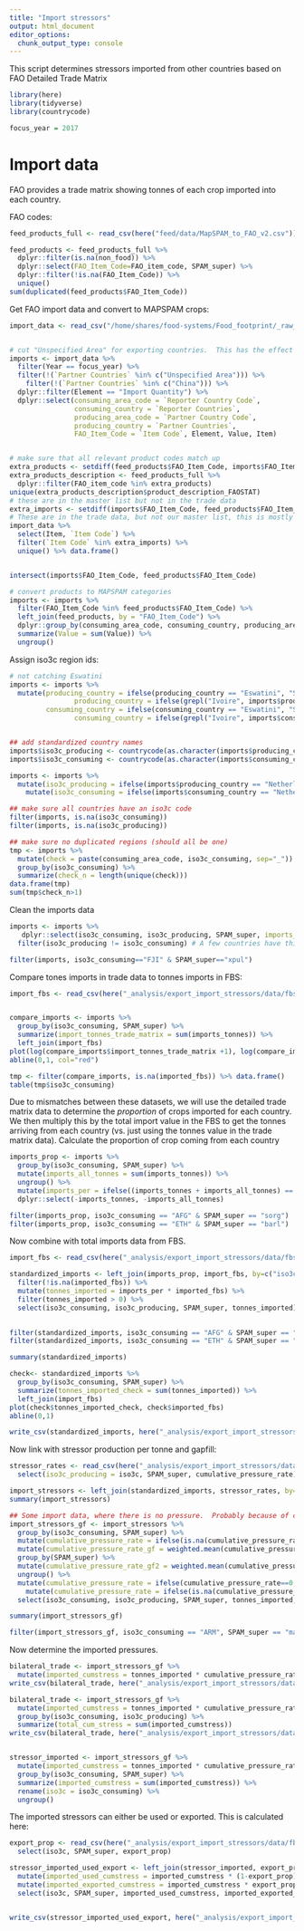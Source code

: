 ```yaml
---
title: "Import stressors"
output: html_document
editor_options: 
  chunk_output_type: console
---
```


This script determines stressors imported from other countries based on FAO Detailed Trade Matrix

```r

library(here)
library(tidyverse)
library(countrycode)

focus_year = 2017


```



# Import data
FAO provides a trade matrix showing tonnes of each crop imported into each country.

FAO codes:
```r

feed_products_full <- read_csv(here("feed/data/MapSPAM_to_FAO_v2.csv"))

feed_products <- feed_products_full %>%
  dplyr::filter(is.na(non_food)) %>%
  dplyr::select(FAO_Item_Code=FAO_item_code, SPAM_super) %>%
  dplyr::filter(!is.na(FAO_Item_Code)) %>%
  unique()
sum(duplicated(feed_products$FAO_Item_Code))

```

Get FAO import data and convert to MAPSPAM crops:
```r

import_data <- read_csv("/home/shares/food-systems/Food_footprint/_raw_data/FAO_detailed_trade/d2020/Trade_DetailedTradeMatrix_E_All_Data_(Normalized).csv")


# cut "Unspecified Area" for exporting countries.  This has the effect of spreading the imports among the countries with existing data
imports <- import_data %>%
  filter(Year == focus_year) %>%
  filter(!(`Partner Countries` %in% c("Unspecified Area"))) %>%
    filter(!(`Partner Countries` %in% c("China"))) %>%                 #combination of all china regions
  dplyr::filter(Element == "Import Quantity") %>%
  dplyr::select(consuming_area_code = `Reporter Country Code`,
                consuming_country = `Reporter Countries`,
                producing_area_code = `Partner Country Code`, 
                producing_country = `Partner Countries`,
                FAO_Item_Code = `Item Code`, Element, Value, Item)


# make sure that all relevant product codes match up
extra_products <- setdiff(feed_products$FAO_Item_Code, imports$FAO_Item_Code) 
extra_products_description <- feed_products_full %>%
  dplyr::filter(FAO_item_code %in% extra_products)
unique(extra_products_description$product_description_FAOSTAT)
# these are in the master list but not in the trade data
extra_imports <- setdiff(imports$FAO_Item_Code, feed_products$FAO_Item_Code)
# These are in the trade data, but not our master list, this is mostly non-crop products:
import_data %>%
  select(Item, `Item Code`) %>%
  filter(`Item Code` %in% extra_imports) %>%
  unique() %>% data.frame()


intersect(imports$FAO_Item_Code, feed_products$FAO_Item_Code)

# convert products to MAPSPAM categories 
imports <- imports %>%
  filter(FAO_Item_Code %in% feed_products$FAO_Item_Code) %>%
  left_join(feed_products, by = "FAO_Item_Code") %>%
  dplyr::group_by(consuming_area_code, consuming_country, producing_area_code, producing_country, SPAM_super) %>%
  summarize(Value = sum(Value)) %>%
  ungroup()

```

Assign iso3c region ids:

```r

# not catching Eswatini
imports <- imports %>%
  mutate(producing_country = ifelse(producing_country == "Eswatini", "Swaziland", producing_country),
                producing_country = ifelse(grepl("Ivoire", imports$producing_country), "Ivory Coast", producing_country),
         consuming_country = ifelse(consuming_country == "Eswatini", "Swaziland", consuming_country),
                consuming_country = ifelse(grepl("Ivoire", imports$consuming_country), "Ivory Coast", consuming_country))


## add standardized country names
imports$iso3c_producing <- countrycode(as.character(imports$producing_country), origin="country.name", destination = "iso3c")
imports$iso3c_consuming <- countrycode(as.character(imports$consuming_country), origin="country.name", destination = "iso3c")

imports <- imports %>%
  mutate(iso3c_producing = ifelse(imports$producing_country == "Netherlands Antilles (former)", "BES", iso3c_producing)) %>%
    mutate(iso3c_consuming = ifelse(imports$consuming_country == "Netherlands Antilles (former)", "BES", iso3c_consuming))

## make sure all countries have an iso3c code
filter(imports, is.na(iso3c_consuming))
filter(imports, is.na(iso3c_producing))

## make sure no duplicated regions (should all be one)
tmp <- imports %>%
  mutate(check = paste(consuming_area_code, iso3c_consuming, sep="_")) %>%
  group_by(iso3c_consuming) %>%
  summarize(check_n = length(unique(check)))
data.frame(tmp)
sum(tmp$check_n>1)

```

Clean the imports data
```r

imports <- imports %>% 
   dplyr::select(iso3c_consuming, iso3c_producing, SPAM_super, imports_tonnes = Value) %>%   
  filter(iso3c_producing != iso3c_consuming) # A few countries have this, but it seems like they shouldn't, maybe it reflects imports from territories?  cut.

filter(imports, iso3c_consuming=="FJI" & SPAM_super=="xpul")

```

Compare tones imports in trade data to tonnes imports in FBS:
```r

import_fbs <- read_csv(here("_analysis/export_import_stressors/data/fbs_imported_tonnes.csv")) %>%                                                                          select(iso3c_consuming = iso3c, SPAM_super, imported_fbs = imported)


compare_imports <- imports %>%
  group_by(iso3c_consuming, SPAM_super) %>%
  summarize(import_tonnes_trade_matrix = sum(imports_tonnes)) %>%
  left_join(import_fbs)
plot(log(compare_imports$import_tonnes_trade_matrix +1), log(compare_imports$imported_fbs+1))
abline(0,1, col="red")

tmp <- filter(compare_imports, is.na(imported_fbs)) %>% data.frame()
table(tmp$iso3c_consuming)


```

Due to mismatches between these datasets, we will use the detailed trade matrix data to determine the *proportion* of crops imported for each country.  We then multiply this by the total import value in the FBS to get the tonnes arriving from each country (vs. just using the tonnes value in the trade matrix data).
Calculate the proportion of crop coming from each country

```r

imports_prop <- imports %>%
  group_by(iso3c_consuming, SPAM_super) %>%
  mutate(imports_all_tonnes = sum(imports_tonnes)) %>%
  ungroup() %>%
  mutate(imports_per = ifelse((imports_tonnes + imports_all_tonnes) == 0, 0, imports_tonnes/imports_all_tonnes)) %>%
  dplyr::select(-imports_tonnes, -imports_all_tonnes)

filter(imports_prop, iso3c_consuming == "AFG" & SPAM_super == "sorg")
filter(imports_prop, iso3c_consuming == "ETH" & SPAM_super == "barl")

```

Now combine with total imports data from FBS.
```r

import_fbs <- read_csv(here("_analysis/export_import_stressors/data/fbs_imported_tonnes.csv")) %>%                                                                          select(iso3c_consuming = iso3c, SPAM_super, imported_fbs = imported)

standardized_imports <- left_join(imports_prop, import_fbs, by=c("iso3c_consuming", "SPAM_super")) %>%
  filter(!is.na(imported_fbs)) %>%
  mutate(tonnes_imported = imports_per * imported_fbs) %>%
  filter(tonnes_imported > 0) %>%
  select(iso3c_consuming, iso3c_producing, SPAM_super, tonnes_imported)
  

filter(standardized_imports, iso3c_consuming == "AFG" & SPAM_super == "sorg")
filter(standardized_imports, iso3c_consuming == "ETH" & SPAM_super == "barl")

summary(standardized_imports)

check<- standardized_imports %>%
  group_by(iso3c_consuming, SPAM_super) %>%
  summarize(tonnes_imported_check = sum(tonnes_imported)) %>%
  left_join(import_fbs)
plot(check$tonnes_imported_check, check$imported_fbs)
abline(0,1)

write_csv(standardized_imports, here("_analysis/export_import_stressors/data/tons_crops_imported_by_country.csv"))
```

Now link with stressor production per tonne and gapfill:
```r

stressor_rates <- read_csv(here("_analysis/export_import_stressors/data/cumulative_stressor_rates.csv")) %>%
  select(iso3c_producing = iso3c, SPAM_super, cumulative_pressure_rate)

import_stressors <- left_join(standardized_imports, stressor_rates, by=c("iso3c_producing", "SPAM_super"))
summary(import_stressors)

## Some import data, where there is no pressure.  Probably because of complex trade relationships.  These are gapfilled with \mean of other countries that provide trade to the importing country weighted by import tonnes.  In some cases, there were no trade countries with non zero data and we gapfilled these with the global average values for a SPAM crop category, weighted by total trade. 
import_stressors_gf <- import_stressors %>%
  group_by(iso3c_consuming, SPAM_super) %>%
  mutate(cumulative_pressure_rate = ifelse(is.na(cumulative_pressure_rate), 0, cumulative_pressure_rate)) %>%
  mutate(cumulative_pressure_rate_gf = weighted.mean(cumulative_pressure_rate[cumulative_pressure_rate>0], tonnes_imported[cumulative_pressure_rate>0])) %>%
  group_by(SPAM_super) %>%
  mutate(cumulative_pressure_rate_gf2 = weighted.mean(cumulative_pressure_rate[cumulative_pressure_rate>0], tonnes_imported[cumulative_pressure_rate>0])) %>%
  ungroup() %>%
  mutate(cumulative_pressure_rate = ifelse(cumulative_pressure_rate==0, cumulative_pressure_rate_gf, cumulative_pressure_rate)) %>%
    mutate(cumulative_pressure_rate = ifelse(is.na(cumulative_pressure_rate), cumulative_pressure_rate_gf2, cumulative_pressure_rate)) %>%
  select(iso3c_consuming, iso3c_producing, SPAM_super, tonnes_imported, cumulative_pressure_rate)

summary(import_stressors_gf)

filter(import_stressors_gf, iso3c_consuming == "ARM", SPAM_super == "maiz")

```

Now determine the imported pressures.
```r

bilateral_trade <- import_stressors_gf %>%
  mutate(imported_cumstress = tonnes_imported * cumulative_pressure_rate) 
write_csv(bilateral_trade, here("_analysis/export_import_stressors/data/bilateral_trade_crop.csv"))

bilateral_trade <- import_stressors_gf %>%
  mutate(imported_cumstress = tonnes_imported * cumulative_pressure_rate) %>%
  group_by(iso3c_consuming, iso3c_producing) %>%
  summarize(total_cum_stress = sum(imported_cumstress))
write_csv(bilateral_trade, here("_analysis/export_import_stressors/data/bilateral_trade.csv"))


stressor_imported <- import_stressors_gf %>%
  mutate(imported_cumstress = tonnes_imported * cumulative_pressure_rate) %>%
  group_by(iso3c_consuming, SPAM_super) %>%
  summarize(imported_cumstress = sum(imported_cumstress)) %>%
  rename(iso3c = iso3c_consuming) %>%
  ungroup()

```

The imported stressors can either be used or exported.  This is calculated here:

```r

export_prop <- read_csv(here("_analysis/export_import_stressors/data/fbs_export_prop.csv")) %>%
  select(iso3c, SPAM_super, export_prop)

stressor_imported_used_export <- left_join(stressor_imported, export_prop, by = c("iso3c", "SPAM_super")) %>%
  mutate(imported_used_cumstress = imported_cumstress * (1-export_prop)) %>%
  mutate(imported_exported_cumstress = imported_cumstress * export_prop) %>%
  select(iso3c, SPAM_super, imported_used_cumstress, imported_exported_cumstress)


write_csv(stressor_imported_used_export, here("_analysis/export_import_stressors/data/imported_cum_stress.csv"))
```

